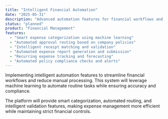 ```yaml
---
title: "Intelligent Financial Automation"
date: "2025-05-31"
description: "Advanced automation features for financial workflows and expense processing."
status: "planned"
product: "Financial Management"
features:
  - "Smart expense categorization using machine learning"
  - "Automated approval routing based on company policies"
  - "Intelligent receipt matching and validation"
  - "Automated expense report generation and submission"
  - "Recurring expense tracking and forecasting"
  - "Automated policy compliance checks and alerts"
---
```


Implementing intelligent automation features to streamline financial workflows and reduce manual processing. This system will leverage machine learning to automate routine tasks while ensuring accuracy and compliance.

The platform will provide smart categorization, automated routing, and intelligent validation features, making expense management more efficient while maintaining strict financial controls.
